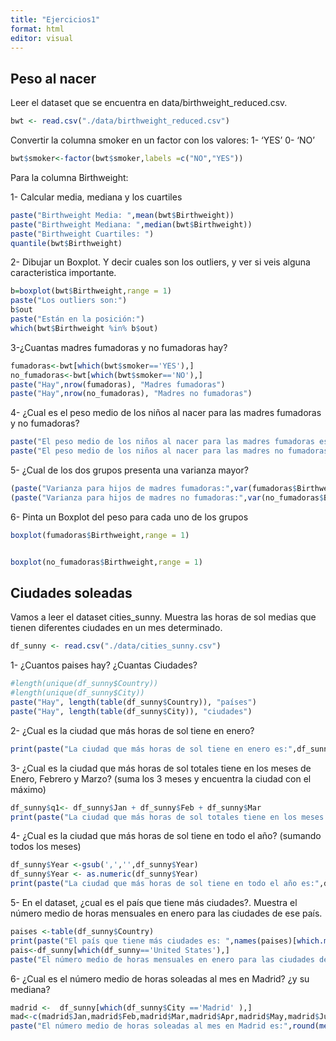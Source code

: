 ---
title: "Ejercicios1"
format: html
editor: visual
---

## Peso al nacer

Leer el dataset que se encuentra en data/birthweight_reduced.csv.

```{r}
bwt <- read.csv("./data/birthweight_reduced.csv")
```

Convertir la columna smoker en un factor con los valores: 1- 'YES' 0- 'NO'

```{r}
bwt$smoker<-factor(bwt$smoker,labels =c("NO","YES"))
```

Para la columna Birthweight:

1- Calcular media, mediana y los cuartiles

```{r}
paste("Birthweight Media: ",mean(bwt$Birthweight))
paste("Birthweight Mediana: ",median(bwt$Birthweight))
paste("Birthweight Cuartiles: ")
quantile(bwt$Birthweight)

```

2- Dibujar un Boxplot. Y decir cuales son los outliers, y ver si veis alguna caracteristica importante.

```{r}
b=boxplot(bwt$Birthweight,range = 1)
paste("Los outliers son:") 
b$out
paste("Están en la posición:")
which(bwt$Birthweight %in% b$out)
```

3-¿Cuantas madres fumadoras y no fumadoras hay?

```{r}
fumadoras<-bwt[which(bwt$smoker=='YES'),]
no_fumadoras<-bwt[which(bwt$smoker=='NO'),]
paste("Hay",nrow(fumadoras), "Madres fumadoras")
paste("Hay",nrow(no_fumadoras), "Madres no fumadoras")
```

4- ¿Cual es el peso medio de los niños al nacer para las madres fumadoras y no fumadoras?

```{r}
paste("El peso medio de los niños al nacer para las madres fumadoras es:",round(mean(fumadoras$Birthweight),2))
paste("El peso medio de los niños al nacer para las madres no fumadoras es:",round(mean(no_fumadoras$Birthweight),2))
```

5- ¿Cual de los dos grupos presenta una varianza mayor?

```{r}
(paste("Varianza para hijos de madres fumadoras:",var(fumadoras$Birthweight)))
(paste("Varianza para hijos de madres no fumadoras:",var(no_fumadoras$Birthweight)))
```

6- Pinta un Boxplot del peso para cada uno de los grupos

```{r}
boxplot(fumadoras$Birthweight,range = 1)


boxplot(no_fumadoras$Birthweight,range = 1)


```

## Ciudades soleadas

Vamos a leer el dataset cities_sunny. Muestra las horas de sol medias que tienen diferentes ciudades en un mes determinado.

```{r}
df_sunny <- read.csv("./data/cities_sunny.csv")
```

1- ¿Cuantos paises hay? ¿Cuantas Ciudades?

```{r}
#length(unique(df_sunny$Country))
#length(unique(df_sunny$City))
paste("Hay", length(table(df_sunny$Country)), "países")
paste("Hay", length(table(df_sunny$City)), "ciudades")
```

2- ¿Cual es la ciudad que más horas de sol tiene en enero?

```{r}
print(paste("La ciudad que más horas de sol tiene en enero es:",df_sunny$City[which.max(df_sunny$Jan)],"en total", max(df_sunny$Jan)))
```

3- ¿Cual es la ciudad que más horas de sol totales tiene en los meses de Enero, Febrero y Marzo? (suma los 3 meses y encuentra la ciudad con el máximo)

```{r}
df_sunny$q1<- df_sunny$Jan + df_sunny$Feb + df_sunny$Mar
print(paste("La ciudad que más horas de sol totales tiene en los meses de Enero, Febrero y Marzo es:",df_sunny$City[which.max(df_sunny$q1)],"en total", max(df_sunny$q1)))

```

4- ¿Cual es la ciudad que más horas de sol tiene en todo el año? (sumando todos los meses)

```{r}
df_sunny$Year <-gsub(',','',df_sunny$Year)
df_sunny$Year <- as.numeric(df_sunny$Year)
print(paste("La ciudad que más horas de sol tiene en todo el año es:",df_sunny$City[which.max(df_sunny$Year)],"en total", max(df_sunny$Year)))
```

5- En el dataset, ¿cual es el país que tiene más ciudades?. Muestra el número medio de horas mensuales en enero para las ciudades de ese país.

```{r}
paises <-table(df_sunny$Country)
print(paste("El país que tiene más ciudades es: ",names(paises)[which.max(paises)], "en total",max(paises)))
pais<-df_sunny[which(df_sunny=='United States'),]
paste("El número medio de horas mensuales en enero para las ciudades de United States es:",round(mean(pais$Jan),2))

```

6- ¿Cual es el número medio de horas soleadas al mes en Madrid? ¿y su mediana?

```{r}
madrid <-  df_sunny[which(df_sunny$City =='Madrid' ),]
mad<-c(madrid$Jan,madrid$Feb,madrid$Mar,madrid$Apr,madrid$May,madrid$Jun,madrid$Aug,madrid$Sep,madrid$Oct,madrid$Nov,madrid$Dec)
paste("El número medio de horas soleadas al mes en Madrid es:",round(mean(mad),2)," y su mediana es:",median(mad))
```
